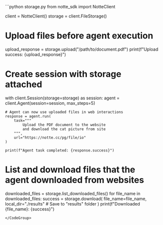 <CodeGroup>
```python storage.py
from notte_sdk import NotteClient

client = NotteClient()
storage = client.FileStorage()

# Upload files before agent execution
upload_response = storage.upload("/path/to/document.pdf")
print(f"Upload success: {upload_response}")

# Create session with storage attached
with client.Session(storage=storage) as session:
    agent = client.Agent(session=session, max_steps=5)

    # Agent can now use uploaded files in web interactions
    response = agent.run(
        task="""
            Upload the PDF document to the website
            and download the cat picture from site
        """,
        url="https://notte.cc/pg/file/io"
    )

    print(f"Agent task completed: {response.success}")

# List and download files that the agent downloaded from websites
downloaded_files = storage.list_downloaded_files()
for file_name in downloaded_files:
    success = storage.download(
        file_name=file_name,
        local_dir="./results" # Save to "results" folder
    )
    print(f"Downloaded {file_name}: {success}")
```
</CodeGroup>
